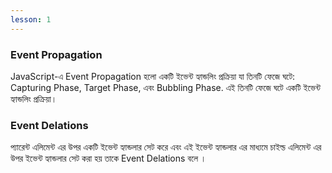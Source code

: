 ```yaml
---
lesson: 1
---
```



### Event Propagation

JavaScript-এ Event Propagation হলো একটি ইভেন্ট হ্যান্ডলিং প্রক্রিয়া যা তিনটি
ফেজে ঘটে: Capturing Phase, Target Phase, এবং Bubbling Phase. এই তিনটি ফেজে ঘটে
একটি ইভেন্ট হ্যান্ডলিং প্রক্রিয়া।

### Event Delations

প্যারেন্ট এলিমেন্ট এর উপর একটি ইভেন্ট হ্যান্ডলার সেট করে এবং এই ইভেন্ট
হ্যান্ডলার এর মাধ্যমে চাইল্ড এলিমেন্ট এর উপর ইভেন্ট হ্যান্ডলার সেট করা হয় তাকে
Event Delations বলে ।
